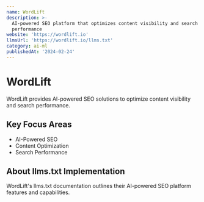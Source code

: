 ```yaml
---
name: WordLift
description: >-
  AI-powered SEO platform that optimizes content visibility and search
  performance
website: 'https://wordlift.io'
llmsUrl: 'https://wordlift.io/llms.txt'
category: ai-ml
publishedAt: '2024-02-24'
---
```


# WordLift

WordLift provides AI-powered SEO solutions to optimize content visibility and search performance.

## Key Focus Areas

- AI-Powered SEO
- Content Optimization
- Search Performance

## About llms.txt Implementation

WordLift's llms.txt documentation outlines their AI-powered SEO platform features and capabilities.

